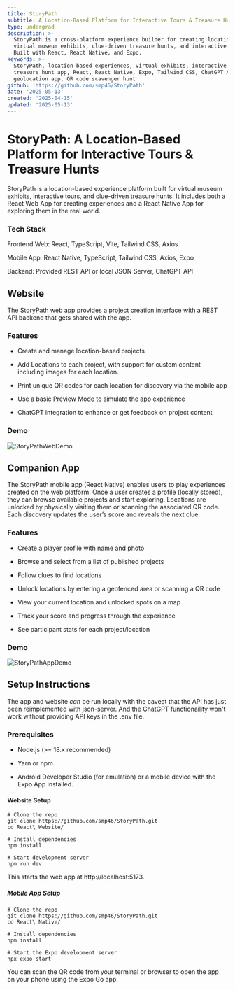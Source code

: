 ```yaml
---
title: StoryPath
subtitle: A Location-Based Platform for Interactive Tours & Treasure Hunts
type: undergrad
description: >-
  StoryPath is a cross-platform experience builder for creating location-based
  virtual museum exhibits, clue-driven treasure hunts, and interactive tours.
  Built with React, React Native, and Expo.
keywords: >-
  StoryPath, location-based experiences, virtual exhibits, interactive tours,
  treasure hunt app, React, React Native, Expo, Tailwind CSS, ChatGPT API,
  geolocation app, QR code scavenger hunt
github: 'https://github.com/smp46/StoryPath'
date: '2025-05-13'
created: '2025-04-15'
updated: '2025-05-13'
---
```


# StoryPath: A Location-Based Platform for Interactive Tours & Treasure Hunts

StoryPath is a location-based experience platform built for virtual museum
exhibits, interactive tours, and clue-driven treasure hunts. It includes both a
React Web App for creating experiences and a React Native App for exploring them
in the real world.

### Tech Stack

Frontend Web: React, TypeScript, Vite, Tailwind CSS, Axios

Mobile App: React Native, TypeScript, Tailwind CSS, Axios, Expo

Backend: Provided REST API or local JSON Server, ChatGPT API

## Website

The StoryPath web app provides a project creation interface with a REST API
backend that gets shared with the app.

### Features

- Create and manage location-based projects

- Add Locations to each project, with support for custom content including
  images for each location.

- Print unique QR codes for each location for discovery via the mobile app

- Use a basic Preview Mode to simulate the app experience

- ChatGPT integration to enhance or get feedback on project content

### Demo

![StoryPathWebDemo](https://cdn.statically.io/gh/smp46/smp46.github.io/nextjs/public/assets/storypath/web_demo.webp)

## Companion App

The StoryPath mobile app (React Native) enables users to play experiences
created on the web platform. Once a user creates a profile (locally stored),
they can browse available projects and start exploring. Locations are unlocked
by physically visiting them or scanning the associated QR code. Each discovery
updates the user’s score and reveals the next clue.

### Features

- Create a player profile with name and photo

- Browse and select from a list of published projects

- Follow clues to find locations

- Unlock locations by entering a geofenced area or scanning a QR code

- View your current location and unlocked spots on a map

- Track your score and progress through the experience

- See participant stats for each project/location

### Demo

![StoryPathAppDemo](https://cdn.statically.io/gh/smp46/smp46.github.io/nextjs/public/assets/storypath/app_demo.webp)

## Setup Instructions

The app and website _can_ be run locally with the caveat that the API has just
been reimplemented with json-server. And the ChatGPT functionaility won't work
without providing API keys in the .env file.

### Prerequisites

- Node.js (>= 18.x recommended)

- Yarn or npm

- Android Developer Studio (for emulation) or a mobile device with the Expo App
  installed.

#### Website Setup

```
# Clone the repo
git clone https://github.com/smp46/StoryPath.git
cd React\ Website/

# Install dependencies
npm install

# Start development server
npm run dev
```

This starts the web app at http://localhost:5173.

##### Mobile App Setup

```
# Clone the repo
git clone https://github.com/smp46/StoryPath.git
cd React\ Native/

# Install dependencies
npm install

# Start the Expo development server
npx expo start
```

You can scan the QR code from your terminal or browser to open the app on your
phone using the Expo Go app.
